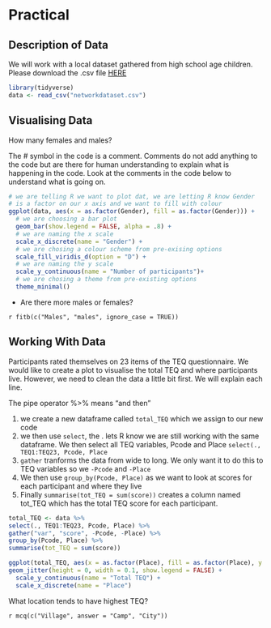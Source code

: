 
# Practical


## Description of Data

We will work with a local dataset gathered from high school age children. Please download the .csv file [HERE](https://sallan2.github.io/networktraining/networkdataset.csv)


```r
library(tidyverse)
data <- read_csv("networkdataset.csv")
```

## Visualising Data

How many females and males?

The # symbol in the code is a comment. Comments do not add anything to the code but are there for human understanding to explain what is happening in the code. Look at the comments in the code below to understand what is going on.


```r
# we are telling R we want to plot dat, we are letting R know Gender 
# is a factor on our x axis and we want to fill with colour
ggplot(data, aes(x = as.factor(Gender), fill = as.factor(Gender))) +
  # we are choosing a bar plot
  geom_bar(show.legend = FALSE, alpha = .8) +
  # we are naming the x scale
  scale_x_discrete(name = "Gender") +
  # we are chosing a colour scheme from pre-exising options
  scale_fill_viridis_d(option = "D") +
  # we are naming the y scale
  scale_y_continuous(name = "Number of participants")+
  # we are chosing a theme from pre-existing options
  theme_minimal()
```

* Are there more males or females?

`r fitb(c("Males", "males", ignore_case = TRUE))`

## Working With Data

Participants rated themselves on 23 items of the TEQ questionnaire. We would like to create a plot to visualise the total TEQ and where participants live. However, we need to clean the data a little bit first. We will explain each line.

The pipe operator %>% means "and then"

1. we create a new dataframe called `total_TEQ` which we assign to our new code
2. we then use `select`, the . lets R know we are still working with the same dataframe. We then select all TEQ variables, Pcode and Place `select(., TEQ1:TEQ23, Pcode, Place`
3. `gather` tranforms the data from wide to long. We only want it to do this to TEQ variables so we `-Pcode` and `-Place`
4. We then use `group_by(Pcode, Place)` as we want to look at scores for each participant and where they live
5. Finally `summarise(tot_TEQ = sum(score))` creates a column named tot_TEQ which has the total TEQ score for each participant.


```r

total_TEQ <- data %>%
select(., TEQ1:TEQ23, Pcode, Place) %>%
gather("var", "score", -Pcode, -Place) %>%
group_by(Pcode, Place) %>%
summarise(tot_TEQ = sum(score))

```

```r
ggplot(total_TEQ, aes(x = as.factor(Place), fill = as.factor(Place), y = tot_TEQ)) + geom_violin(show.legend = FALSE, trim = TRUE, draw_quantiles = c(0.25, 0.5, 0.75)) + 
geom_jitter(height = 0, width = 0.1, show.legend = FALSE) +
  scale_y_continuous(name = "Total TEQ") +
  scale_x_discrete(name = "Place")
```

What location tends to have highest TEQ?

`r mcq(c("Village", answer = "Camp", "City"))`  